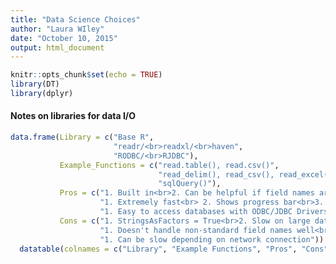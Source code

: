 ```yaml
---
title: "Data Science Choices"
author: "Laura WIley"
date: "October 10, 2015"
output: html_document
---
```


```r
knitr::opts_chunk$set(echo = TRUE)
library(DT)
library(dplyr)

```

#### Notes on libraries for data I/O

```r
data.frame(Library = c("Base R", 
                       "readr/<br>readxl/<br>haven",
                       "RODBC/<br>RJDBC"),
           Example_Functions = c("read.table(), read.csv()", 
                                 "read_delim(), read_csv(), read_excel(), read_sas()", 
                                 "sqlQuery()"),
           Pros = c("1. Built in<br>2. Can be helpful if field names are non-standard", 
                    "1. Extremely fast<br> 2. Shows progress bar<br>3. Automatically creates tbl_df() object", 
                    "1. Easy to access databases with ODBC/JDBC Drivers"),
           Cons = c("1. StringsAsFactors = True<br>2. Slow on large data", 
                    "1. Doesn't handle non-standard field names well<br>2. Data type interpolation not great for non-standard data sets", 
                    "1. Can be slow depending on network connection")) %>% 
  datatable(colnames = c("Library", "Example Functions", "Pros", "Cons"), rownames = FALSE, escape = FALSE)
```